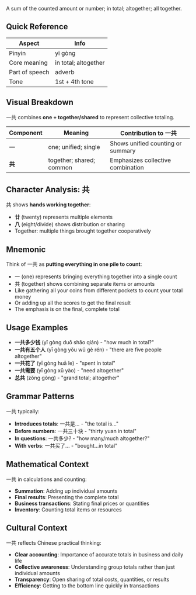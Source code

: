 A sum of the counted amount or number; in total; altogether; all together.

## Quick Reference

| Aspect         | Info                 |
| -------------- | -------------------- |
| Pinyin         | yī gòng              |
| Core meaning   | in total; altogether |
| Part of speech | adverb               |
| Tone           | 1st + 4th tone       |

## Visual Breakdown

一共 combines **one + together/shared** to represent collective totaling.

| Component | Meaning                  | Contribution to 一共              |
| --------- | ------------------------ | --------------------------------- |
| **一**    | one; unified; single     | Shows unified counting or summary |
| **共**    | together; shared; common | Emphasizes collective combination |

## Character Analysis: 共

共 shows **hands working together**:

- **廿** (twenty) represents multiple elements
- **八** (eight/divide) shows distribution or sharing
- Together: multiple things brought together cooperatively

## Mnemonic

Think of 一共 as **putting everything in one pile to count**:

- 一 (one) represents bringing everything together into a single count
- 共 (together) shows combining separate items or amounts
- Like gathering all your coins from different pockets to count your total money
- Or adding up all the scores to get the final result
- The emphasis is on the final, complete total

## Usage Examples

- **一共多少钱** (yī gòng duō shǎo qián) - "how much in total?"
- **一共有五个人** (yī gòng yǒu wǔ gè rén) - "there are five people altogether"
- **一共花了** (yī gòng huā le) - "spent in total"
- **一共需要** (yī gòng xū yào) - "need altogether"
- **总共** (zǒng gòng) - "grand total; altogether"

## Grammar Patterns

一共 typically:

- **Introduces totals**: 一共是... - "the total is..."
- **Before numbers**: 一共三十块 - "thirty yuan in total"
- **In questions**: 一共多少? - "how many/much altogether?"
- **With verbs**: 一共买了... - "bought...in total"

## Mathematical Context

一共 in calculations and counting:

- **Summation**: Adding up individual amounts
- **Final results**: Presenting the complete total
- **Business transactions**: Stating final prices or quantities
- **Inventory**: Counting total items or resources

## Cultural Context

一共 reflects Chinese practical thinking:

- **Clear accounting**: Importance of accurate totals in business and daily life
- **Collective awareness**: Understanding group totals rather than just individual amounts
- **Transparency**: Open sharing of total costs, quantities, or results
- **Efficiency**: Getting to the bottom line quickly in transactions
